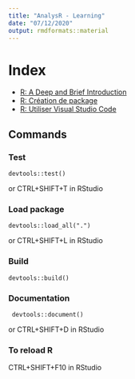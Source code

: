```yaml
---
title: "AnalysR - Learning"
date: "07/12/2020"
output: rmdformats::material
---
```


# Index

* [R: A Deep and Brief Introduction](./Brief-and-Deep-Introduction.html)
* [R: Création de package](./create-package.html)
* [R: Utiliser Visual Studio Code](./use-vscode.html)

## Commands

### Test

```
devtools::test()
```
or CTRL+SHIFT+T in RStudio


### Load package 

```
devtools::load_all(".")
```
or CTRL+SHIFT+L in RStudio

### Build

```
devtools::build()
```

### Documentation

```
 devtools::document()
```
or CTRL+SHIFT+D in RStudio

### To reload R 

CTRL+SHIFT+F10 in RStudio
